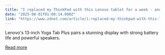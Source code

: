 ```yaml
---
title: "I replaced my ThinkPad with this Lenovo tablet for a week - and it was pretty dang close"
date: "2025-08-01T01:00:14.000Z"
link: "https://www.zdnet.com/article/i-replaced-my-thinkpad-with-this-lenovo-tablet-for-a-week-and-it-was-pretty-dang-close/"
---
```


Lenovo's 13-inch Yoga Tab Plus pairs a stunning display with strong battery life and powerful speakers.

[Read more](https://www.zdnet.com/article/i-replaced-my-thinkpad-with-this-lenovo-tablet-for-a-week-and-it-was-pretty-dang-close/)
